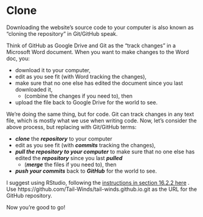 # Clone

Downloading the website's source code to your computer is also known as "cloning the repository" in Git/GitHub speak.

Think of GitHub as Google Drive and Git as the "track changes" in a Microsoft Word document. When you want to make changes to the Word doc, you:

-   download it to your computer,
-   edit as you see fit (with Word tracking the changes),
-   make sure that no one else has edited the document since you last downloaded it,
    -   (combine the changes if you need to), then
-   upload the file back to Google Drive for the world to see.

We're doing the same thing, but for code. Git can track changes in any text file, which is mostly what we use when writing code. Now, let's consider the above process, but replacing with Git/GitHub terms:

-   ***clone*** the ***repository*** to your computer
-   edit as you see fit (with ***commits*** tracking the changes),
-   ***pull the repository to your computer*** to make sure that no one else has edited the ***repository*** since you last ***pulled***
    -   (***merge*** the files if you need to), then
-   ***push your commits*** back to ***GitHub*** for the world to see.

I suggest using RStudio, following the [instructions in section 16.2.2 here](https://happygitwithr.com/existing-github-first.html#rstudio-ide-1) . Use https://github.com/Tail-Winds/tail-winds.github.io.git as the URL for the GitHub repository.

Now you're good to go!
